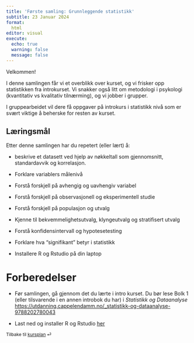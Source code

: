 ```yaml
---
title: 'Første samling: Grunnleggende statistikk'
subtitle: 23 Januar 2024
format: 
  html
editor: visual
execute: 
  echo: true
  warning: false
  message: false
---
```


Velkommen!

I denne samlingen får vi et overblikk over kurset, og vi frisker opp statistikken fra introkurset. Vi snakker også litt om metodologi i psykologi (kvantitativ vs kvalitativ tilnærming), og vi jobber i grupper.

I gruppearbeidet vil dere få oppgaver på introkurs i statistikk nivå som er svært viktige å beherske for resten av kurset.

## Læringsmål

Etter denne samlingen har du repetert (eller lært) å:

-   beskrive et datasett ved hjelp av nøkkeltall som gjennomsnitt, standardavvik og korrelasjon.

-   Forklare variablers målenivå

-   Forstå forskjell på avhengig og uavhengiv variabel

-   Forstå forskjell på observasjonell og eksperimentell studie

-   Forstå forskjell på populasjon og utvalg

-   Kjenne til bekvemmelighetsutvalg, klyngeutvalg og stratifisert utvalg

-   Forstå konfidensintervall og hypotesetesting

-   Forklare hva "signifikant" betyr i statistikk

-   Installere R og Rstudio på din laptop

# Forberedelser

-   Før samlingen, gå gjennom det du lærte i intro kurset. Du bør lese Bolk 1 (eller tilsvarende i en annen introbok du har) i *Statistikk og Dataanalyse* [https://utdanning.cappelendamm.no/\_statistikk-og-dataanalyse-9788202780043](#0){.uri}

-   Last ned og installer R og Rstudio [her](/Ressurser.qmd)

::: {style="font-size: 0.875em;"}
Tilbake til [kursplan](/index.qmd) ⏎
:::

